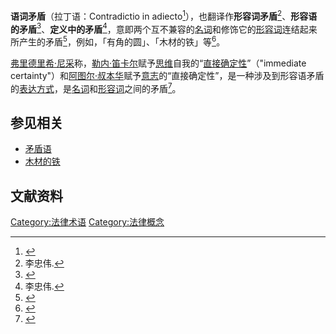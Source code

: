 '''语词矛盾'''（拉丁语：Contradictio in adiecto<ref>{{cite web|url=http://www.cssn.cn/zhx/zx_wgzx/201310/t20131026_621054.shtml?COLLCC=82530943&|title=V•格哈特：哲学退位——论康德哲学中哲学和政治的关系|work=[[中国社会科学网|中国社会科学网]] |date=2011-07-12|url-status=|archiveurl=|archivedate=}}</ref>），也翻译作'''形容词矛盾'''<ref>李忠伟.{{cite web|url=http://www.cssn.cn/zhx/zx_wgzx/202007/t20200717_5156872_1.shtml?COLLCC=2752627749&|title=本质直观：胡塞尔与石里克之争再议|work=[[中国社会科学网|中国社会科学网]] |date=2020-07-17|url-status=|archiveurl=|archivedate=}}</ref>、'''形容语的矛盾'''<ref name="杨世雄2001">{{cite book|author=杨世雄|title=马克思的经济哲学: 中共的社会主义市场经济|url=https://books.google.com/books?id=ZdkwsUG-a9sC&pg=PA32|year=2001|publisher=五南图书出版股份有限公司|isbn=978-957-11-2398-1|pages=32–|access-date=2020-07-24|archive-date=2020-08-12|archive-url=https://web.archive.org/web/20200812192438/https://books.google.com/books?id=ZdkwsUG-a9sC&pg=PA32|dead-url=no}}</ref>、'''定义中的矛盾'''<ref>李忠伟.{{cite web|url=http://cpc.people.com.cn/GB/10879880.html|title=马恩全集第二十卷第一篇：哲学|work=[[中国共产党新闻网|中国共产党新闻网]]|accessdate=2020-07-24|url-status=|archiveurl=https://web.archive.org/web/20200724152421/http://cpc.people.com.cn/GB/10879880.html|archivedate=2020-07-24|dead-url=no}}</ref>，意即两个互不兼容的[[名词|名词]]和修饰它的[[形容词|形容词]]连结起来所产生的矛盾<ref name="Irons2015">{{cite book|author=Charles Lee Irons|title=The Righteousness of God: A Lexical Examination of the Covenant-Faithfulness Interpretation|url=https://books.google.com/books?id=_-_xOL_kIC4C&pg=PA36|date=10 March 2015|publisher=Mohr Siebeck|isbn=978-3-16-153518-5|pages=36–}}</ref>，例如，「有角的圆」、「木材的铁」等<ref name="Weber）2013">{{cite book|author=馬克斯‧韋伯（Max Weber）|title=韋伯方法論文集|url=https://books.google.com/books?id=-3YmDwAAQBAJ&pg=PA122|date=14 March 2013|publisher=聯經出版事業公司|isbn=978-957-08-4147-3|pages=122–|access-date=2020-07-24|archive-date=2020-07-28|archive-url=https://web.archive.org/web/20200728163815/https://books.google.com/books?id=-3YmDwAAQBAJ&pg=PA122|dead-url=no}}</ref>。

[[弗里德里希·尼采|弗里德里希·尼采]]称，[[勒内·笛卡尔|勒内·笛卡尔]]赋予[[思维|思维]]自我的“[[直接确定性|直接确定性]]”（"immediate certainty"）和[[阿图尔·叔本华|阿图尔·叔本华]]赋予[[意志|意志]]的“直接确定性”，是一种涉及到形容语矛盾的[[表达方式|表达方式]]，是[[名词|名词]]和[[形容词|形容词]]之间的矛盾<ref name="Lomax2003">{{cite book|author=J. Harvey Lomax|title=The Paradox of Philosophical Education: Nietzsche's New Nobility and the Eternal Recurrence in Beyond Good and Evil|url=https://books.google.com/books?id=anUI5vdLyaEC&pg=PA43|year=2003|publisher=Lexington Books|isbn=978-0-7391-0477-4|pages=43–|access-date=2020-07-24|archive-date=2020-07-28|archive-url=https://web.archive.org/web/20200728131724/https://books.google.com/books?id=anUI5vdLyaEC&pg=PA43|dead-url=no}}</ref>。

==参见相关==
*[[矛盾语|矛盾语]]
*[[木材的铁|木材的铁]]

==文献资料==
{{reflist}}
{{law-stub}}
[[Category:法律术语|Category:法律术语]]
[[Category:法律概念|Category:法律概念]]
